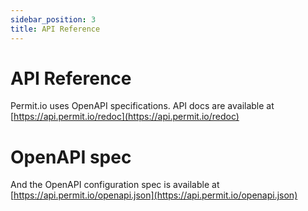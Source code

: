 ```yaml
---
sidebar_position: 3
title: API Reference
---
```


# API Reference

Permit.io uses OpenAPI specifications.
API docs are available at [https://api.permit.io/redoc](https://api.permit.io/redoc)

# OpenAPI spec

And the OpenAPI configuration spec is available at [https://api.permit.io/openapi.json](https://api.permit.io/openapi.json)

